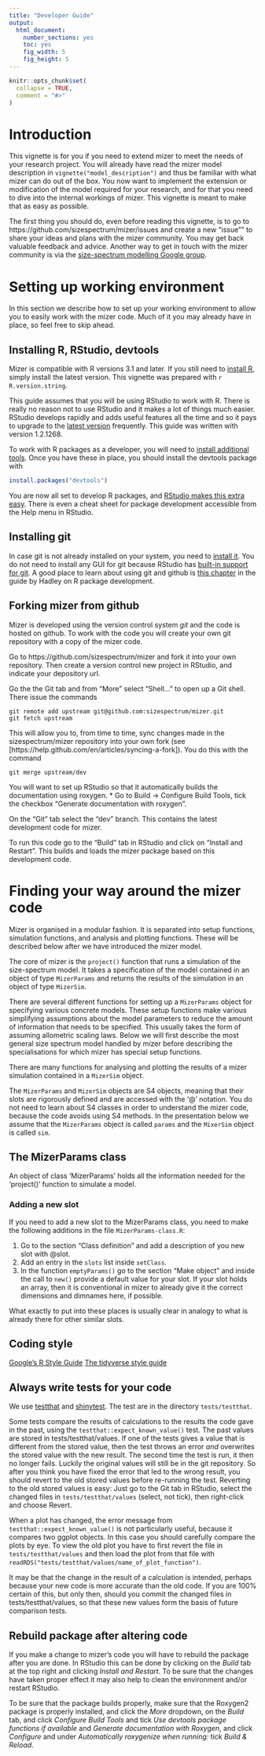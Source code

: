 ```yaml
---
title: "Developer Guide"
output:
  html_document:
    number_sections: yes
    toc: yes
    fig_width: 5
    fig_height: 5
---
```


```r
knitr::opts_chunk$set(
  collapse = TRUE,
  comment = "#>"
)
```

# Introduction

This vignette is for you if you need to extend mizer 
to meet the needs of your research project.
You will already have read the mizer model description in
`vignette("model_description")`
and thus be familiar with what mizer can do out of the box.
You now want to implement the extension or modification of the
model required for your research, and for that you need to dive into 
the internal workings of mizer. This vignette is meant to make
that as easy as possible.

The first thing you should do, even before reading this vignette, is to
go to https://github.com/sizespectrum/mizer/issues and create a new "issue""
to share your ideas and plans with the mizer community. You may get back 
valuable feedback and advice. Another way to get in touch with the
mizer community is via the [size-spectrum modelling Google group](https://groups.google.com/forum/#!forum/size-spectrum-models).


# Setting up working environment
In this section we describe how to set up your working environment
to allow you to easily work with the mizer code. Much of it you
may already have in place, so feel free to skip ahead.

## Installing R, RStudio, devtools

Mizer is compatible with R versions 3.1 and later.
If you still need to [install R](https://cran.r-project.org/), simply install 
the latest version. This vignette was prepared with
`r R.version.string`.

This guide assumes that you will be using RStudio to work with R. There is
really no reason not to use RStudio and it makes a lot of things much easier.
RStudio develops rapidly and adds useful features all the time and so it pays 
to upgrade to the [latest version](https://www.rstudio.com/products/rstudio/download/preview/) 
frequently. This guide was written with version 1.2.1268.

To work with R packages as a developer, you will need to
[install additional tools](https://support.rstudio.com/hc/en-us/articles/200486498-Package-Development-Prerequisites). Once you have these in place, you should install the devtools package with
```r
install.packages("devtools")
```
You are now all set to develop R packages, and 
[RStudio makes this extra easy](https://support.rstudio.com/hc/en-us/articles/200486488-Developing-Packages-with-RStudio). There is even a cheat sheet for package development accessible from the Help menu in RStudio.



## Installing git
In case git is not already installed on your system, you need to 
[install it](http://happygitwithr.com/install-git.html). You do not need to install
any GUI for git because RStudio has 
[built-in support for git](https://support.rstudio.com/hc/en-us/articles/200532077-Version-Control-with-Git-and-SVN). 
A good place to learn about using git and github is 
[this chapter](http://r-pkgs.had.co.nz/git.html) 
in the guide by Hadley on R package development.

## Forking mizer from github

Mizer is developed using the version control system _git_ and the code is hosted on github.
To work with the code you will create your own git repository with a copy of the mizer code.

Go to https://github.com/sizespectrum/mizer and fork it into your own repository. 
Then create a version control new project in RStudio, and indicate your depository url.

Go the the Git tab and from "More" select "Shell..." to open up a Git shell.
There issue the commands
```
git remote add upstream git@github.com:sizespectrum/mizer.git
git fetch upstream
```
This will allow you to, from time to time, sync changes made in the 
sizespectrum/mizer repository into your own fork (see [https://help.github.com/en/articles/syncing-a-fork]). 
You do this with the command
```
git merge upstream/dev
```


You will want to set up RStudio so that it automatically builds the 
documentation using roxygen.
* Go to Build -> Configure Build Tools, tick the checkbox "Generate
  documentation with roxygen".

On the "Git" tab select the "dev" branch. This contains the latest development
code for mizer. 

To run this code go to the "Build" tab in RStudio and click on "Install and Restart". 
This builds and loads the mizer package based on this development code.

# Finding your way around the mizer code

Mizer is organised in a modular fashion. It is separated into setup functions,
simulation functions, and analysis and plotting functions. These will
be described below after we have introduced the mizer model.

The core of mizer is the `project()` function
that runs a simulation of the size-spectrum model. It takes a specification
of the model contained in an object of type `MizerParams` and returns the
results of the simulation in an object of type `MizerSim`.

There are several different functions for setting up a `MizerParams` object for
specifying various concrete models. These setup functions make various 
simplifying assumptions about the model parameters to reduce the amount of
information that needs to be specified. This usually takes the form of
assuming allometric scaling laws. Below we will first describe the most
general size spectrum model handled by mizer before describing the
specialisations for which mizer has special setup functions.

There are many functions for analysing and plotting the results of a mizer
simulation contained in a `MizerSim` object.

The `MizerParams` and `MizerSim` objects are S4 objects,
meaning that their slots are rigorously defined and are accessed with the '@'
notation. You do not need to learn about S4 classes in order to understand the
mizer code, because the code avoids using S4 methods. In the presentation
below we assume that the `MizerParams` object is called `params` and the
`MixerSim` object is called `sim`.


## The MizerParams class
An object of class 'MizerParams' holds all the information needed for the
'project()' function to simulate a model. 

### Adding a new slot
If you need to add a new slot to the MizerParams class, you need to make the following additions in the file `MizerParams-class.R`:

1. Go to the section "Class definition" and add a
  description of you new slot with @slot.
2. Add an entry in the `slots` list inside `setClass`.
3. In the function `emptyParams()` go to the section "Make object" and inside
  the call to `new()` provide a default value for your slot. If your slot holds
  an array, then it is conventional in mizer to already give it the correct
  dimensions and dimnames here, if possible.

What exactly to put into these places is usually clear in analogy to what is
already there for other similar slots.

<!--

## The project methods

## The MizerSim object

## Shiny apps

# Developer guidelines

## Collaborating on Github

-->

## Coding style
[Google's R Style Guide](https://google.github.io/styleguide/Rguide.xml)
[The tidyverse style guide](http://style.tidyverse.org/)

## Always write tests for your code
We use [testthat](http://testthat.r-lib.org/) and
[shinytest](https://rstudio.github.io/shinytest/articles/shinytest.html).
The test are in the directory `tests/testthat`. 

Some tests compare the results of calculations to the results the code gave in
the past, using the `testthat::expect_known_value()` test. The past values are stored in
tests/testthat/values. If one of the tests gives a value that is different from
the stored value, then the test throws an error *and* overwrites the stored
value with the new result. The second time the test is run, it then no longer
fails. Luckily the original values will still be in the git repository. So after
you think you have fixed the error that led to the wrong result, you should
revert to the old stored values before re-running the test. Reverting to the old
stored values is easy: Just go to the Git tab in RStudio, select the changed
files in `tests/testthat/values` (select, not tick), then right-click and choose
Revert.

When a plot has changed, the error message from `testthat::expect_known_value()`
is not particularly useful, because it compares two ggplot objects. In this 
case you should carefully compare the plots by eye. To view the old plot you 
have to first revert the file in `tests/testthat/values` and then load the plot
from that file with `readRDS("tests/testthat/values/name_of_plot_function")`.

It may be that the change in the result of a calculation is intended, perhaps
because your new code is more accurate than the old code. If you are 100%
certain of this, but only then, should you commit the changed files in
tests/testthat/values, so that these new values form the basis of future
comparison tests.


## Rebuild package after altering code
If you make a change to mizer's code you will have to rebuild the package after 
you are done. In RStudio this can be done by clicking on the *Build* tab at the 
top right and clicking *Install and Restart*. To be sure that the changes have 
taken proper effect it may also help to clean the environment and/or restart 
RStudio.

To be sure that the package
builds properly, make sure that the Roxygen2 package is properly installed, and 
click the *More* dropdown, on the *Build* tab, and click *Configure Build Tools*
and tick *Use devtools package functions if available* and
*Generate documentation with Roxygen*, and click *Configure* and under
*Automatically roxygenize when running:* tick *Build & Reload*.
